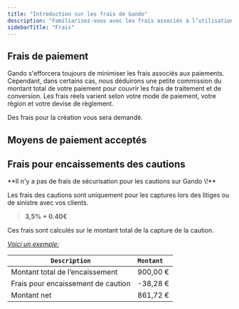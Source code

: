 ```yaml
---
title: "Introduction sur les frais de Gando"
description: "Familiarisez-vous avec les frais associés à l’utilisation de Gando."
sidebarTitle: "Frais"
---
```


## Frais de paiement

Gando s'efforcera toujours de minimiser les frais associés aux paiements. Cependant, dans certains cas, nous déduirons une petite commission du montant total de votre paiement pour couvrir les frais de traitement et de conversion. Les frais réels varient selon votre mode de paiement, votre région et votre devise de règlement.

Des frais pour la création vous sera demandé.

## Moyens de paiement acceptés

## Frais pour encaissements des cautions

<Tip>
  **Il n'y a pas de frais de sécurisation pour les cautions sur Gando \!**
</Tip>

Les frais des cautions sont uniquement pour les captures lors des litiges ou de sinistre avec vos clients.

> **3,5% \+ 0.40€**

Ces frais sont calculés sur le montant total de la capture de la caution.

_<u>Voici un exemple:</u>_

| `Description`                      | `Montant` |
| ---------------------------------- | :-------- |
| Montant total de l’encaissement    | 900,00 €  |
| Frais pour encaissement de caution | -38,28 €  |
| Montant net                        | 861,72 €  |